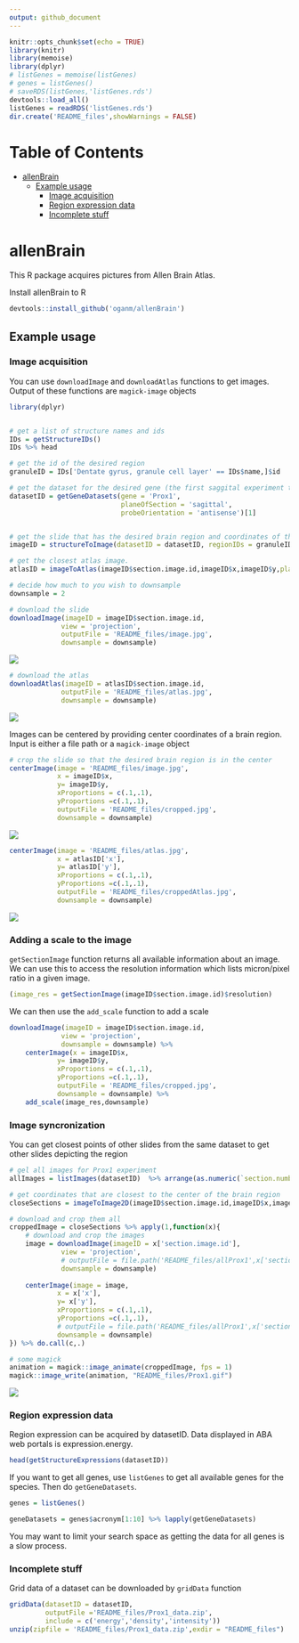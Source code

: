 ```yaml
---
output: github_document
---
```

```r
knitr::opts_chunk$set(echo = TRUE)
library(knitr)
library(memoise)
library(dplyr)
# listGenes = memoise(listGenes)
# genes = listGenes()
# saveRDS(listGenes,'listGenes.rds')
devtools::load_all()
listGenes = readRDS('listGenes.rds')
dir.create('README_files',showWarnings = FALSE)
```

Table of Contents
=================

   * [allenBrain](#allenbrain)
      * [Example usage](#example-usage)                                                                                                            
         * [Image acquisition](#image-acquisition)                                                                                                 
         * [Region expression data](#region-expression-data)                                                                                       
         * [Incomplete stuff](#incomplete-stuff)   

# allenBrain

This R package acquires pictures from Allen Brain Atlas.

Install allenBrain to R
``` r
devtools::install_github('oganm/allenBrain')
```

## Example usage

### Image acquisition

You can use `downloadImage` and `downloadAtlas` functions to get images. Output of these functions are `magick-image` objects

``` r
library(dplyr)


# get a list of structure names and ids
IDs = getStructureIDs()
IDs %>% head
```

```r
# get the id of the desired region
granuleID = IDs['Dentate gyrus, granule cell layer' == IDs$name,]$id

# get the dataset for the desired gene (the first saggital experiment that did not fail)
datasetID = getGeneDatasets(gene = 'Prox1',
                            planeOfSection = 'sagittal',
                            probeOrientation = 'antisense')[1]


# get the slide that has the desired brain region and coordinates of the center of the region
imageID = structureToImage(datasetID = datasetID, regionIDs = granuleID)

# get the closest atlas image. 
atlasID = imageToAtlas(imageID$section.image.id,imageID$x,imageID$y,planeOfSection ='sagittal')

# decide how much to you wish to downsample
downsample = 2

# download the slide
downloadImage(imageID = imageID$section.image.id, 
             view = 'projection',
             outputFile = 'README_files/image.jpg',
             downsample = downsample)
```
![](README_files/image.jpg)

```r
# download the atlas
downloadAtlas(imageID = atlasID$section.image.id, 
             outputFile = 'README_files/atlas.jpg',
             downsample = downsample)
```
![](README_files/atlas.jpg)

Images can be centered by providing center coordinates of a brain region. Input is either a file path or a `magick-image` object
```r
# crop the slide so that the desired brain region is in the center
centerImage(image = 'README_files/image.jpg', 
            x = imageID$x,
            y= imageID$y,
            xProportions = c(.1,.1),
            yProportions =c(.1,.1),
            outputFile = 'README_files/cropped.jpg',
            downsample = downsample)
```

![](README_files/cropped.jpg)

```r
centerImage(image = 'README_files/atlas.jpg', 
            x = atlasID['x'],
            y= atlasID['y'],
            xProportions = c(.1,.1),
            yProportions =c(.1,.1),
            outputFile = 'README_files/croppedAtlas.jpg',
            downsample = downsample)
```
![](README_files/croppedAtlas.jpg)

### Adding a scale to the image

`getSectionImage` function returns all available information about an image. We can
use this to access the resolution information which lists micron/pixel ratio 
in a given image.
```r
(image_res = getSectionImage(imageID$section.image.id)$resolution)
```
We can then use the `add_scale` function to add a scale

```r
downloadImage(imageID = imageID$section.image.id, 
             view = 'projection',
             downsample = downsample) %>% 
    centerImage(x = imageID$x,
            y= imageID$y,
            xProportions = c(.1,.1),
            yProportions =c(.1,.1),
            outputFile = 'README_files/cropped.jpg',
            downsample = downsample) %>% 
    add_scale(image_res,downsample)
```


### Image syncronization

You can get closest points of other slides from the same dataset to get other slides depicting the region

```r

# gel all images for Prox1 experiment
allImages = listImages(datasetID)  %>% arrange(as.numeric(`section.number`))

# get coordinates that are closest to the center of the brain region
closeSections = imageToImage2D(imageID$section.image.id,imageID$x,imageID$y,allImages$id)

# download and crop them all
croppedImage = closeSections %>% apply(1,function(x){
    # download and crop the images
    image = downloadImage(imageID = x['section.image.id'], 
             view = 'projection',
             # outputFile = file.path('README_files/allProx1',x['section.image.id']),
             downsample = downsample)
    
    centerImage(image = image, 
            x = x['x'],
            y= x['y'],
            xProportions = c(.1,.1),
            yProportions =c(.1,.1),
            # outputFile = file.path('README_files/allProx1',x['section.image.id']),
            downsample = downsample)
}) %>% do.call(c,.)

# some magick
animation = magick::image_animate(croppedImage, fps = 1)
magick::image_write(animation, "README_files/Prox1.gif")

```

![](README_files/Prox1.gif)



### Region expression data

Region expression can be acquired by datasetID. Data displayed in ABA web portals is expression.energy.

```r
head(getStructureExpressions(datasetID))
```

If you want to get all genes, use `listGenes` to get all available genes for the species. Then do `getGeneDatasets`.

```r
genes = listGenes()

geneDatasets = genes$acronym[1:10] %>% lapply(getGeneDatasets)
```

You may want to limit your search space as getting the data for all genes is a slow process.

### Incomplete stuff


Grid data of a dataset can be downloaded by `gridData` function
```r
gridData(datasetID = datasetID,
         outputFile ='README_files/Prox1_data.zip',
         include = c('energy','density','intensity'))
unzip(zipfile = 'README_files/Prox1_data.zip',exdir = "README_files")
```